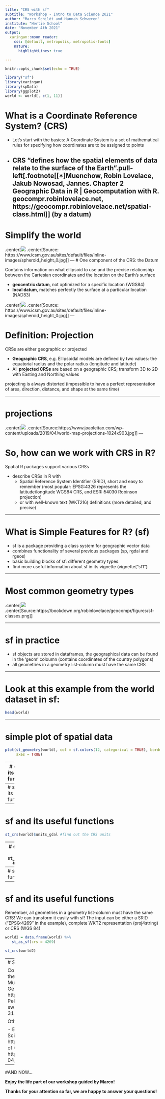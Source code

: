 ```yaml
---
title: "CRS with sf"
subtitle: "Workshop - Intro to Data Science 2021"
author: "Marco Schildt and Hannah Schweren"
institute: "Hertie School"
date: "November 4th 2021"
output:
  xaringan::moon_reader:
    css: [default, metropolis, metropolis-fonts] 
    nature:
      highlightLines: true

---
```


```r
knitr::opts_chunk$set(echo = TRUE)
```


```r
library("sf")
library(xaringan)
library(spData)
library(ggplot2)
world <- world[, c(1, 11)]
```

# What is a Coordinate Reference System? (CRS)

- Let's start with the basics: A Coordinate System is a set of mathematical rules for specifying how coordinates are to be assigned to points


- CRS "defines <b>how the spatial elements of data relate to the surface of the Earth</b>".pull-left[.footnote[[*]Muenchow, Robin Lovelace, Jakub Nowosad, Jannes. Chapter 2 Geographic Data in R | Geocomputation with R. geocompr.robinlovelace.net, https://geocompr.robinlovelace.net/spatial-class.html]] (by a datum)
---

# Simplify the world

.center[![](Ellipsoid.png)
.center[Source: https://www.icsm.gov.au/sites/default/files/inline-images/spheroid_height_0.jpg]]
---
# One component of the CRS: the Datum

Contains information on what ellipsoid to use and the precise relationship between the Cartesian coordinates and the location on the Earth’s surface

- <b>geocentric datum</b>, not optimized for a specific location (WGS84)
- <b>local datum</b>, matches perfectly the surface at a particular location (NAD83)

.center[![](local.geodetic.datum.png)
.center[Source: https://www.icsm.gov.au/sites/default/files/inline-images/spheroid_height_0.jpg]]
---

# Definition: Projection

CRSs are either geographic or projected

- <b>Geographic CRS</b>, e.g. Ellipsoidal models are defined by two values: the equatorial radius and the polar radius (longitude and latitude) 
- All <b>projected CRSs</b> are based on a geographic CRS; transform 3D to 2D with Easting and Northing values

projecting is always distorted (impossible to have a perfect representation of area, direction, distance, and shape at the same time)
  
---

# projections

.center[![](projections.png)
.center[Source:https://www.joaoleitao.com/wp-content/uploads/2019/04/world-map-projections-1024x903.jpg]]
---

# So, how can we work with CRS in R?

Spatial R packages support various CRSs

- describe CRSs in R with
  - Spatial Reference System Identifier (SRID), short and easy to remember (most popular: EPSG:4326 represents the latitude/longitude WGS84 CRS, and ESRI:54030 Robinson projection)
  - or with well-known text (WKT216) definitions (more detailed, and precise)
  
---

# What is Simple Features for R? (sf)

- sf is a package providing a class system for geographic vector data
- combines functionality of several previous packages (sp, rgdal and rgeos)
- basic building blocks of sf: different geometry types
- find more useful information about sf in its vignette (vignette("sf1")

---

# Most common geometry types

.center[![](sf-classes.png)
.center[Source:https://bookdown.org/robinlovelace/geocompr/figures/sf-classes.png]]

---

# sf in practice
- sf objects are stored in dataframes, the geographical data can be found in the ‘geom’ coloumn (contains coordinates of the country polygons)
- all geometries in a geometry list-column must have the same CRS

---

# Look at this example from the world dataset in sf:
```r
head(world)
```
---

# simple plot of spatial data
```r

plot(st_geometry(world), col = sf.colors(12, categorical = TRUE), border = 'grey', 
     axes = TRUE)

```

---
# sf and its useful functions

```r
st_crs(world) # get CRS
```

---
# sf and its useful functions
```r
st_crs(world)$IsGeographic # check if its geographic or projected
```
---
# sf and its useful functions

```r
st_crs(world)$units_gdal #find out the CRS units
```
---
# sf and its useful functions
```r
st_crs(world)$srid # get the SRID
```
---
# sf and its useful functions
```r
st_crs(world)$proj4string # get the proj4string
```
---
# sf and its useful functions
Remember, all geometries in a geometry list-column must have the same CRS! We can transform it easily with sf!
The input can be either a SRID ("EPSG:4269" in the example), complete WKT2 representation (proj4string) or CRS (WGS 84)

```r
world2 = data.frame(world) %>% 
   st_as_sf(crs = 4269)

st_crs(world2)
```

---
# Sources

Content and code of this workshop draw heavily on the following two, very interesting ebooks: 
- Muenchow, Robin Lovelace, Jakub Nowosad, Jannes. Geocomputation with R. bookdown.org, https://geocompr.robinlovelace.net/
- Bivand, Edzer Pebesma, Roger. | Spatial Data Science. keen-swartz-3146c4.netlify.app, https://keen-swartz-3146c4.netlify.app/intro.html. 

Other sources we used for the presentation:

- Bivand, Edzer Pebesma, Roger. Spatial Data Science. keen-swartz-3146c4.netlify.app, https://keen-swartz-3146c4.netlify.app/
- Overview of Coordinate Reference Systems (CRS) in R: https://www.nceas.ucsb.edu/sites/default/files/2020-04/OverviewCoordinateReferenceSystems.pdf

---
#AND NOW...


<b>Enjoy the life part of our workshop guided by Marco!


Thanks for your attention so far, we are happy to answer your questions!</b>
